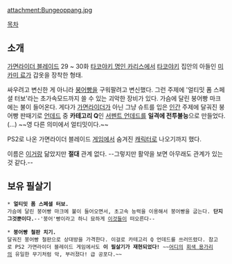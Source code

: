 attachment:Bungeoppang.jpg

[[목차]]
== 소개 ==
[[가면라이더 블레이드]] 29 ~ 30화 [[타코야키 명인 카리스]]에서 [[타코야키]] 집안의 아들인 [[가면라이더 블레이드/기타 등장인물#s-3.2|미카미 료]]가 갑옷을 장착한 형태.

싸우려고 변신한 게 아니라 [[붕어빵]]을 구워팔려고 변신했다. 그런 주제에 '얼티밋 폼 스페셜 터보'라는 초가속모드까지 쓸 수 있는 괴악한 장비가 있다. 가슴에 달린 붕어빵 마크에는 불이 들어온다. 게다가 [[가면라이더]]가 아닌 그냥 슈트를 입은 [[인간]] 주제에 달궈진 붕어빵 판때기로 [[언데드(가면라이더 블레이드)|언데드]] 중 '''카테고리 Q'''인 [[아즈미#s-1.1|서펜트 언데드]]를 '''일격에 전투불능'''으로 만들었다.(...) ~~영 다른 의미에서 얼티밋이다.~~

PS2로 나온 가면라이더 블레이드 [[게임]]에서 숨겨진 [[캐릭터]]로 나오기까지 했다.

이름은 [[쿠우가/폼#s-2.8|이거]]랑 닮았지만 '''절대''' 관계 없다. --그렇지만 활약을 보면 아무래도 관계가 있는 것 같다.--

== 보유 필살기 ==
 * '''얼티밋 폼 스페셜 터보.'''
 가슴에 달린 붕어빵 마크에 불이 들어오면서, 초고속 능력을 이용해서 붕어빵을 굽는다. '''단지 그것뿐이다.'''--'붕어'빵이라고 하니 묘하게 [[잉어킹|이것]][[튀어오르기|들이]] 떠오른다--

 * '''붕어빵 철판 치기.'''
 달궈진 붕어빵 철판으로 상대방을 가격한다. 이걸로 카테고리 Q 언데드를 쓰러뜨렸다. 참고로 PS2 가면라이더 블레이드 게임에서도 '''이 필살기가 재현되었다!''' ~~[[가면라이더 류우키|어디]]의 [[류우키#s-2.1|회색 용가리]]의 유일한 무기처럼 악, 부러졌다! 급 공포다.~~

